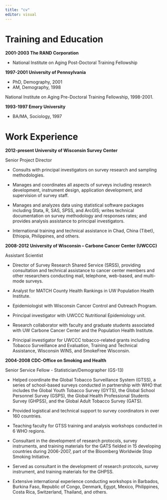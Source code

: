 ---
title: "cv"
editor: visual
---

# Training and Education

**2001-2003 The RAND Corporation**

- National Institute on Aging Post-Doctoral Training Fellowship

**1997-2001 University of Pennsylvania**

- PhD, Demography, 2001
- AM, Demography, 1998

National Institute on Aging Pre-Doctoral Training Fellowship, 1998-2001.

**1993-1997 Emory University** 		

- BA/MA, Sociology, 1997

# Work Experience	

**2012-present	University of Wisconsin Survey Center**

Senior Project Director

- Consults with principal investigators on survey research and sampling methodologies.

- Manages and coordinates all aspects of surveys including research development, instrument design, application development, and supervision of survey staff.

- Manages and analyzes data using statistical software packages including Stata, R, SAS, SPSS, and ArcGIS; writes technical documentation on survey methodology and responses rates; and provides analysis assistance to principal investigators.

- International training and technical assistance in Chad, China (Tibet), Ethiopia, Philippines, and others.

**2008-2012	University of Wisconsin -- Carbone Cancer Center (UWCCC)**

Assistant Scientist

- Director of Survey Research Shared Service (SRSS), providing consultation and technical assistance to cancer center members and other researchers conducting mail, telephone, web-based, and multi-mode surveys.

- Analyst for MATCH County Health Rankings in UW Population Health Institute.

- Epidemiologist with Wisconsin Cancer Control and Outreach Program.

- Principal investigator with UWCCC Nutritional Epidemiology unit.

- Research collaborator with faculty and graduate students associated with UW Carbone Cancer Center and the Population Health Institute.

- Principal investigator for UWCCC tobacco-related grants including Tobacco Surveillance and Evaluation, Training and Technical Assistance, Wisconsin WINS, and SmokeFree Wisconsin.

**2004-2008	CDC-Office on Smoking and Health**

Senior Service Fellow - Statistician/Demographer (GS-13)

- Helped coordinate the Global Tobacco Surveillance System (GTSS), a series of school-based surveys conducted in partnership with WHO that includes the Global Youth Tobacco Survey (GYTS), the Global School Personnel Survey (GSPS), the Global Health Professional Students Survey (GHPSS), and the Global Adult Tobacco Survey (GATS).

- Provided logistical and technical support to survey coordinators in over 160 countries.

- Teaching faculty for GTSS training and analysis workshops conducted in 6 WHO regions.

- Consultant in the development of research protocols, survey instruments, and training materials for the GATS fielded in 15 developing countries during 2006-2007, part of the Bloomberg Worldwide Stop Smoking Initiative.

- Served as consultant in the development of research protocols, survey instrument, and training materials for the GHPSS.

- Extensive international experience conducting workshops in Barbados, Burkina Faso, Republic of Congo, Denmark, Egypt, Mexico, Philippines, Costa Rica, Switzerland, Thailand, and others.
